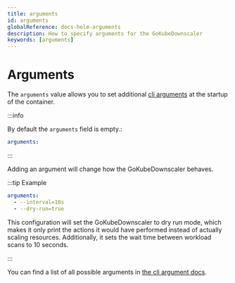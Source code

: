 ```yaml
---
title: arguments
id: arguments
globalReference: docs-helm-arguments
description: How to specify arguments for the GoKubeDownscaler
keywords: [arguments]
---
```


# Arguments

The `arguments` value allows you to set additional [cli arguments](ref:docs-cli-scope) at the startup of the container.

:::info

By default the `arguments` field is empty.:

```yaml
arguments:
```

:::

Adding an argument will change how the GoKubeDownscaler behaves.

:::tip Example

```yaml
arguments:
  - --interval=10s
  - --dry-run=true
```

This configuration will set the GoKubeDownscaler to dry run mode,
which makes it only print the actions it would have performed instead of actually scaling resources.
Additionally, it sets the wait time between workload scans to 10 seconds.

:::

You can find a list of all possible arguments in [the cli argument docs](ref:docs-cli-scope).
